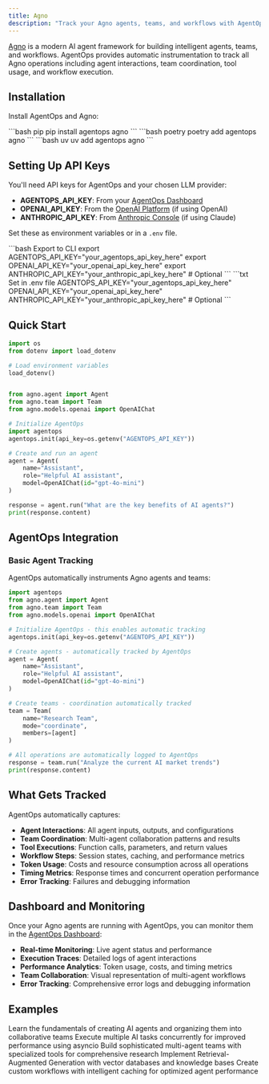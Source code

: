 ```yaml
---
title: Agno
description: "Track your Agno agents, teams, and workflows with AgentOps"
---
```


[Agno](https://docs.agno.com) is a modern AI agent framework for building intelligent agents, teams, and workflows. AgentOps provides automatic instrumentation to track all Agno operations including agent interactions, team coordination, tool usage, and workflow execution.

## Installation

Install AgentOps and Agno:

<CodeGroup>
  ```bash pip
  pip install agentops agno 
  ```
  ```bash poetry
  poetry add agentops agno 
  ```
  ```bash uv
  uv add agentops agno 
  ```
</CodeGroup>

## Setting Up API Keys

You'll need API keys for AgentOps and your chosen LLM provider:
- **AGENTOPS_API_KEY**: From your [AgentOps Dashboard](https://app.agentops.ai/)
- **OPENAI_API_KEY**: From the [OpenAI Platform](https://platform.openai.com/api-keys) (if using OpenAI)
- **ANTHROPIC_API_KEY**: From [Anthropic Console](https://console.anthropic.com/) (if using Claude)

Set these as environment variables or in a `.env` file.

<CodeGroup>
  ```bash Export to CLI
  export AGENTOPS_API_KEY="your_agentops_api_key_here"
  export OPENAI_API_KEY="your_openai_api_key_here"
  export ANTHROPIC_API_KEY="your_anthropic_api_key_here"  # Optional
  ```
  ```txt Set in .env file
  AGENTOPS_API_KEY="your_agentops_api_key_here"
  OPENAI_API_KEY="your_openai_api_key_here"
  ANTHROPIC_API_KEY="your_anthropic_api_key_here"  # Optional
  ```
</CodeGroup>

## Quick Start

```python
import os
from dotenv import load_dotenv

# Load environment variables
load_dotenv()


from agno.agent import Agent
from agno.team import Team
from agno.models.openai import OpenAIChat

# Initialize AgentOps
import agentops
agentops.init(api_key=os.getenv("AGENTOPS_API_KEY"))

# Create and run an agent
agent = Agent(
    name="Assistant",
    role="Helpful AI assistant",
    model=OpenAIChat(id="gpt-4o-mini")
)

response = agent.run("What are the key benefits of AI agents?")
print(response.content)
```

## AgentOps Integration

### Basic Agent Tracking

AgentOps automatically instruments Agno agents and teams:

```python
import agentops
from agno.agent import Agent
from agno.team import Team
from agno.models.openai import OpenAIChat

# Initialize AgentOps - this enables automatic tracking
agentops.init(api_key=os.getenv("AGENTOPS_API_KEY"))

# Create agents - automatically tracked by AgentOps
agent = Agent(
    name="Assistant",
    role="Helpful AI assistant",
    model=OpenAIChat(id="gpt-4o-mini")
)

# Create teams - coordination automatically tracked
team = Team(
    name="Research Team", 
    mode="coordinate", 
    members=[agent]
)

# All operations are automatically logged to AgentOps
response = team.run("Analyze the current AI market trends")
print(response.content)
```

## What Gets Tracked

AgentOps automatically captures:

- **Agent Interactions**: All agent inputs, outputs, and configurations
- **Team Coordination**: Multi-agent collaboration patterns and results  
- **Tool Executions**: Function calls, parameters, and return values
- **Workflow Steps**: Session states, caching, and performance metrics
- **Token Usage**: Costs and resource consumption across all operations
- **Timing Metrics**: Response times and concurrent operation performance
- **Error Tracking**: Failures and debugging information


## Dashboard and Monitoring

Once your Agno agents are running with AgentOps, you can monitor them in the [AgentOps Dashboard](https://app.agentops.ai/):

- **Real-time Monitoring**: Live agent status and performance
- **Execution Traces**: Detailed logs of agent interactions
- **Performance Analytics**: Token usage, costs, and timing metrics
- **Team Collaboration**: Visual representation of multi-agent workflows
- **Error Tracking**: Comprehensive error logs and debugging information

## Examples

<CardGroup cols={2}>
  <Card title="Basic Agents and Teams" icon="users" href="/v2/examples/agno">
    Learn the fundamentals of creating AI agents and organizing them into collaborative teams
  </Card>
  
  <Card title="Async Operations" icon="bolt" href="https://github.com/AgentOps-AI/agentops/blob/main/examples/agno/agno_async_operations.ipynb">
    Execute multiple AI tasks concurrently for improved performance using asyncio
  </Card>
  
  <Card title="Research Team Collaboration" icon="magnifying-glass" href="https://github.com/AgentOps-AI/agentops/blob/main/examples/agno/agno_research_team.ipynb">
    Build sophisticated multi-agent teams with specialized tools for comprehensive research
  </Card>
  
  <Card title="RAG Tool Integration" icon="database" href="https://github.com/AgentOps-AI/agentops/blob/main/examples/agno/agno_tool_integrations.ipynb">
    Implement Retrieval-Augmented Generation with vector databases and knowledge bases
  </Card>
  
  <Card title="Workflow Setup with Caching" icon="diagram-project" href="https://github.com/AgentOps-AI/agentops/blob/main/examples/agno_workflow_setup.ipynb">
    Create custom workflows with intelligent caching for optimized agent performance
  </Card>
</CardGroup>

